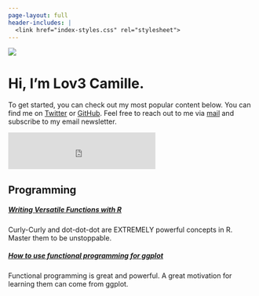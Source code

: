 ```yaml
---
page-layout: full
header-includes: |
  <link href="index-styles.css" rel="stylesheet">
---
```


::: {.grid}

::: {.g-col-12 .g-col-md-6 id='bio-pic'}
![](profile.jpg)
:::

::: {.g-col-12 .g-col-md-6 id='about-me-text'}
# Hi, I'm Lov3 Camille.

To get started, you can check out my most popular content below. You can find me on [Twitter](https://twitter.com/lov3camille_) or
[GitHub](https://github.com/Lov3Camille).
Feel free to reach out to me via [mail](mailto:lov3camille@gmail.com) and subscribe to my email newsletter.


<iframe id="beehiiv-form" src="https://embeds.beehiiv.com/9232d2a2-6e85-4beb-b8ed-1de94e9e4f01?slim=true" data-test-id="beehiiv-embed" frameborder="0" scrolling="no" style="margin: 0; border-radius: 0px !important; background-color: transparent; height: 75px"></iframe>
:::


::: {.g-col-12 .g-col-md-5 .g-start-md-2}
# Programming

##### [Writing Versatile Functions with R](posts/03_writing_versatile_fcts/03_writing_versatile_fcts.html)
Curly-Curly and dot-dot-dot are EXTREMELY powerful concepts in R. Master them to be unstoppable.

##### [How to use functional programming for ggplot](posts/ggplot2-tips/09_functional_programming_ggplot/09_functional_programming_ggplot.html)
Functional programming is great and powerful. A great motivation for learning them can come from ggplot.
:::

:::